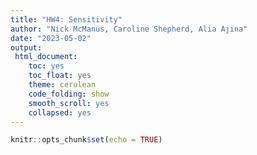 ```yaml
---
title: "HW4: Sensitivity"
author: "Nick McManus, Caroline Shepherd, Alia Ajina"
date: "2023-05-02"
output: 
 html_document: 
    toc: yes
    toc_float: yes
    theme: cerulean
    code_folding: show
    smooth_scroll: yes
    collapsed: yes
---
```


```r
knitr::opts_chunk$set(echo = TRUE)
```

